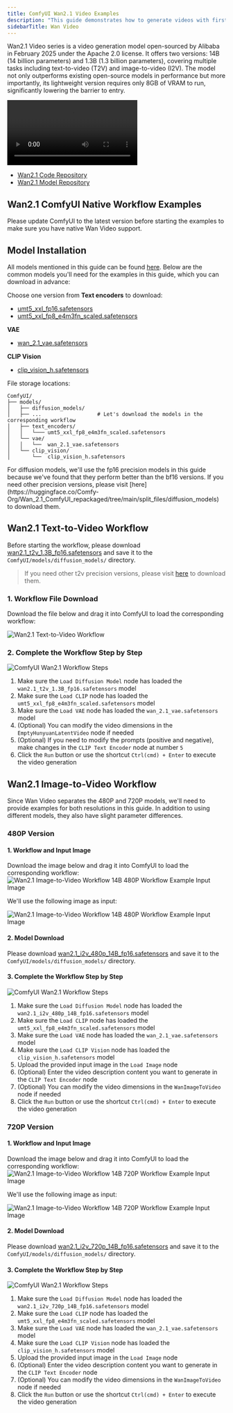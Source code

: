 ```yaml
---
title: ComfyUI Wan2.1 Video Examples
description: "This guide demonstrates how to generate videos with first and last frames using Wan2.1 Video in ComfyUI"
sidebarTitle: Wan Video
---
```


Wan2.1 Video series is a video generation model open-sourced by Alibaba in February 2025 under the Apache 2.0 license. It offers two versions: 14B (14 billion parameters) and 1.3B (1.3 billion parameters), covering multiple tasks including text-to-video (T2V) and image-to-video (I2V). 
The model not only outperforms existing open-source models in performance but more importantly, its lightweight version requires only 8GB of VRAM to run, significantly lowering the barrier to entry.

<video controls>
  <source src="https://github.com/user-attachments/assets/4aca6063-60bf-4953-bfb7-e265053f49ef" type="video/mp4"/>
</video>

- [Wan2.1 Code Repository](https://github.com/Wan-Video/Wan2.1)
- [Wan2.1 Model Repository](https://huggingface.co/Wan-AI)

## Wan2.1 ComfyUI Native Workflow Examples

<Tip>
Please update ComfyUI to the latest version before starting the examples to make sure you have native Wan Video support.
</Tip>

## Model Installation

All models mentioned in this guide can be found [here](https://huggingface.co/Comfy-Org/Wan_2.1_ComfyUI_repackaged/tree/main/split_files). Below are the common models you'll need for the examples in this guide, which you can download in advance:

Choose one version from **Text encoders** to download:
- [umt5_xxl_fp16.safetensors](https://huggingface.co/Comfy-Org/Wan_2.1_ComfyUI_repackaged/resolve/main/split_files/text_encoders/umt5_xxl_fp16.safetensors?download=true)
- [umt5_xxl_fp8_e4m3fn_scaled.safetensors](https://huggingface.co/Comfy-Org/Wan_2.1_ComfyUI_repackaged/resolve/main/split_files/text_encoders/umt5_xxl_fp8_e4m3fn_scaled.safetensors?download=true)

**VAE**
- [wan_2.1_vae.safetensors](https://huggingface.co/Comfy-Org/Wan_2.1_ComfyUI_repackaged/resolve/main/split_files/vae/wan_2.1_vae.safetensors?download=true)

**CLIP Vision**
- [clip_vision_h.safetensors](https://huggingface.co/Comfy-Org/Wan_2.1_ComfyUI_repackaged/resolve/main/split_files/clip_vision/clip_vision_h.safetensors?download=true)

File storage locations:
```
ComfyUI/
├── models/
│   ├── diffusion_models/
│   ├── ...                  # Let's download the models in the corresponding workflow
│   ├── text_encoders/
│   │   └─── umt5_xxl_fp8_e4m3fn_scaled.safetensors
│   └── vae/
│   │   └──  wan_2.1_vae.safetensors
│   └── clip_vision/
│       └──  clip_vision_h.safetensors   
```

<Note>
For diffusion models, we'll use the fp16 precision models in this guide because we've found that they perform better than the bf16 versions. If you need other precision versions, please visit [here](https://huggingface.co/Comfy-Org/Wan_2.1_ComfyUI_repackaged/tree/main/split_files/diffusion_models) to download them.
</Note>

## Wan2.1 Text-to-Video Workflow

Before starting the workflow, please download [wan2.1_t2v_1.3B_fp16.safetensors](https://huggingface.co/Comfy-Org/Wan_2.1_ComfyUI_repackaged/resolve/main/split_files/diffusion_models/wan2.1_t2v_1.3B_fp16.safetensors?download=true) and save it to the `ComfyUI/models/diffusion_models/` directory.

> If you need other t2v precision versions, please visit [here](https://huggingface.co/Comfy-Org/Wan_2.1_ComfyUI_repackaged/tree/main/split_files/diffusion_models) to download them.

### 1. Workflow File Download

Download the file below and drag it into ComfyUI to load the corresponding workflow:

![Wan2.1 Text-to-Video Workflow](https://raw.githubusercontent.com/Comfy-Org/example_workflows/refs/heads/main/wan2.1/wan2.1_t2v_1.3b.webp)

### 2. Complete the Workflow Step by Step

![ComfyUI Wan2.1 Workflow Steps](/images/tutorial/video/wan/wan2.1_t2v_1.3b_flow_diagram.jpg)

1. Make sure the `Load Diffusion Model` node has loaded the `wan2.1_t2v_1.3B_fp16.safetensors` model
2. Make sure the `Load CLIP` node has loaded the `umt5_xxl_fp8_e4m3fn_scaled.safetensors` model
3. Make sure the `Load VAE` node has loaded the `wan_2.1_vae.safetensors` model
4. (Optional) You can modify the video dimensions in the `EmptyHunyuanLatentVideo` node if needed
5. (Optional) If you need to modify the prompts (positive and negative), make changes in the `CLIP Text Encoder` node at number `5`
6. Click the `Run` button or use the shortcut `Ctrl(cmd) + Enter` to execute the video generation

## Wan2.1 Image-to-Video Workflow

Since Wan Video separates the 480P and 720P models, we'll need to provide examples for both resolutions in this guide. In addition to using different models, they also have slight parameter differences.

### 480P Version

#### 1. Workflow and Input Image

Download the image below and drag it into ComfyUI to load the corresponding workflow:
![Wan2.1 Image-to-Video Workflow 14B 480P Workflow Example Input Image](https://raw.githubusercontent.com/Comfy-Org/example_workflows/refs/heads/main/wan2.1/wan2.1_i2v_14b_480P.webp)

We'll use the following image as input:

![Wan2.1 Image-to-Video Workflow 14B 480P Workflow Example Input Image](https://raw.githubusercontent.com/Comfy-Org/example_workflows/refs/heads/main/wan2.1/input/flux_dev_example.png)

#### 2. Model Download
Please download [wan2.1_i2v_480p_14B_fp16.safetensors](https://huggingface.co/Comfy-Org/Wan_2.1_ComfyUI_repackaged/resolve/main/split_files/diffusion_models/wan2.1_i2v_480p_14B_fp16.safetensors?download=true) and save it to the `ComfyUI/models/diffusion_models/` directory.

#### 3. Complete the Workflow Step by Step

![ComfyUI Wan2.1 Workflow Steps](/images/tutorial/video/wan/wan2.1_i2v_14b_480p_flow_diagram.jpg)

1. Make sure the `Load Diffusion Model` node has loaded the `wan2.1_i2v_480p_14B_fp16.safetensors` model
2. Make sure the `Load CLIP` node has loaded the `umt5_xxl_fp8_e4m3fn_scaled.safetensors` model
3. Make sure the `Load VAE` node has loaded the `wan_2.1_vae.safetensors` model
4. Make sure the `Load CLIP Vision` node has loaded the `clip_vision_h.safetensors` model
5. Upload the provided input image in the `Load Image` node
6. (Optional) Enter the video description content you want to generate in the `CLIP Text Encoder` node
7. (Optional) You can modify the video dimensions in the `WanImageToVideo` node if needed
8. Click the `Run` button or use the shortcut `Ctrl(cmd) + Enter` to execute the video generation

### 720P Version

#### 1. Workflow and Input Image

Download the image below and drag it into ComfyUI to load the corresponding workflow:
![Wan2.1 Image-to-Video Workflow 14B 720P Workflow Example Input Image](https://raw.githubusercontent.com/Comfy-Org/example_workflows/refs/heads/main/wan2.1/wan2.1_i2v_14b_720P.webp)

We'll use the following image as input:

![Wan2.1 Image-to-Video Workflow 14B 720P Workflow Example Input Image](https://raw.githubusercontent.com/Comfy-Org/example_workflows/refs/heads/main/wan2.1/input/magician.png)

#### 2. Model Download

Please download [wan2.1_i2v_720p_14B_fp16.safetensors](https://huggingface.co/Comfy-Org/Wan_2.1_ComfyUI_repackaged/resolve/main/split_files/diffusion_models/wan2.1_i2v_720p_14B_fp16.safetensors?download=true) and save it to the `ComfyUI/models/diffusion_models/` directory.

#### 3. Complete the Workflow Step by Step 

![ComfyUI Wan2.1 Workflow Steps](/images/tutorial/video/wan/wan2.1_i2v_14b_720p_flow_diagram.jpg)

1. Make sure the `Load Diffusion Model` node has loaded the `wan2.1_i2v_720p_14B_fp16.safetensors` model
2. Make sure the `Load CLIP` node has loaded the `umt5_xxl_fp8_e4m3fn_scaled.safetensors` model
3. Make sure the `Load VAE` node has loaded the `wan_2.1_vae.safetensors` model
4. Make sure the `Load CLIP Vision` node has loaded the `clip_vision_h.safetensors` model
5. Upload the provided input image in the `Load Image` node
6. (Optional) Enter the video description content you want to generate in the `CLIP Text Encoder` node
7. (Optional) You can modify the video dimensions in the `WanImageToVideo` node if needed
8. Click the `Run` button or use the shortcut `Ctrl(cmd) + Enter` to execute the video generation
